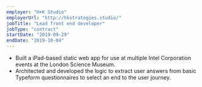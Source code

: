 ```yaml
---
employer: "H+K Studio"
employerUrl: "http://hkstrategies.studio/"
jobTitle: "Lead front end developer"
jobType: "contract"
startDate: "2019-09-29"
endDate: "2019-10-04"
---
```


- Built a iPad-based static web app for use at multiple Intel Corporation events at the London Science Museum.
- Architected and developed the logic to extract user answers from basic Typeform questionnaires to select an end to the user journey.
